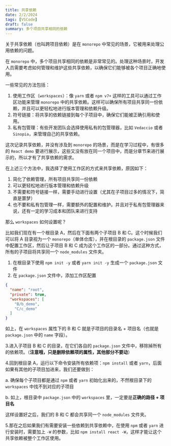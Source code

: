 ```yaml
---
title: 共享依赖
date: 2/2/2024
tags: [VSCode]
draft: false
summary: 多个项目共享相同的依赖
---
```


关于共享依赖（也叫跨项目依赖）是在 `monorepo` 中常见的场景，它被用来处理公用依赖的问题。

在 `monorepo` 中，多个项目共享相同的依赖是非常常见的。处理这种场景时，开发人员需要考虑如何管理和维护这些共享依赖，以确保它们能够被各个项目正确地使用。

一些常见的方法包括：

1.  使用工作区（`workspaces`）：像 `yarn` 或者 `npm v7+` 这样的工具可以通过工作区功能来管理 `monorepo` 中的共享依赖。这样可以确保所有项目共享同一份依赖，并且可以更轻松地进行版本管理和依赖升级。
2.  符号链接：将共享的依赖链接到每个子项目中，确保它们能被正确引用和使用。
3.  私有包管理：有些开发团队会选择使用私有的包管理器，比如 `Vedaccio` 或者 `Sinopia`，来管理自己的共享依赖。

这次记录共享依赖，并没有涉及到 `monorepo` 的场景，而是在学习过程中，有很多的 `React demo` 要进行展示，这些又没有放在同一个项目中，而是分章节来进行展示的，所以才有了共享依赖的需求。

在上述三个方法中，我选择了使用工作区的方式来共享依赖，原因如下：

1.  简化了依赖管理，所有项目共享同一份依赖
2.  可以更轻松地进行版本管理和依赖升级
3.  不需要和符号链接一样，需要手动进行设置（尤其在子项目过多的情况下，简直是噩梦）
4.  也不要和私有包管理一样，需要额外的配置和维护。并且对于私有包管理器来说，还有一定的学习成本和团队来进行支持

那么 `workspaces` 如何设置呢？

比如我们现在有一个根目录 A，然后在下面有两个子项目 B 和 C。这个时候我们可以将 A 目录视为一个 `monorepo`（单体仓库），并在根目录的 `package.json` 文件中配置工作区，然后让子项目 B 和 C 成为这个工作区的一部分。通过这种方式，所有的子项目将共享同一个 `node_modules` 文件夹。

1.  在根目录下使用 `npm init -y` 或者 `yarn init -y` 生成一个 `package.json` 文件
2.  在 `package.json` 文件中，添加工作区配置

```json
{
  "name": "root",
  "private": true,
  "workspaces": [
    "B/b_demo",
    "C/c_demo"
  ]
}
```

如上，在 `workspaces` 属性下的 B 和 C 就是子项目的目录名 + 项目名（也就是 `package.json` 中的 `name` 字段）。

3.进入子项目 B 和 C 的目录，在它们各自的 `package.json` 文件中，移除掉所有的依赖项。（**注意哦，只是删除依赖项的属性，其他部分不要动**）

4.回到根目录 A，运行以下命令安装所有依赖项：`npm install` 或者 `yarn`，后面如果有其他的子项目加进来，我们还要做到：

&#x20;  a. 确保每个子项目都是通过 `npm` 或者 `yarn` 初始化出来的，不然根目录下的 `workspaces` 中找不到对应的子项目

&#x20;  b. 如上，根目录中 `package.json` 中的 `workspaces` 里，一定要是**正确的路径 + 项目名**

这样设置好之后，我们的 B 和 C 都会共享同一个 `node_modules` 文件夹。

5.那在之后如果我们有需要安装一些依赖到共享依赖中，在使用 `npm` 或者 `yarn` 进行安装时，需要加上 `-W` 的参数，比如 `npm install react -W`，这样才能让这个共享依赖被整个工作区使用。

